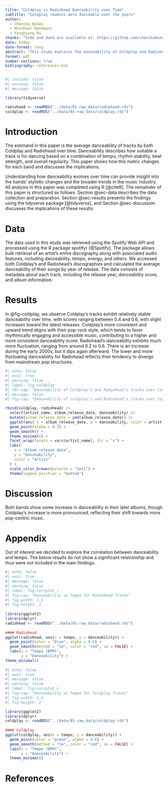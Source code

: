 ```yaml
---
title: "Coldplay vs Radiohead Danceability over Time"
subtitle: "Coldplay reamins more danceable over the years"
author: 
  - Chenika Bukes
  - Khushaal Nandwani
  - Yongkyung Ko
thanks: "Code and data are available at: https://github.com/chenikabukes/RadioheadColdplay"
date: today
date-format: long
abstract: "This study explores the danceability of Coldplay and Radiohead over time by using data extracted from Spotify’s API. The results show that Coldplay has consistently maintained a higher level of danceability compared to Radiohead. These findings are relevant in understanding the musical evolution of both bands and their appeal to different types of listeners."
format: pdf
number-sections: true
bibliography: references.bib
---
```


```r
#| include: false
#| warning: false
#| message: false

library(tidyverse)

radiohead <- readRDS("../data/01-raw_data/radiohead.rds")
coldplay <- readRDS("../data/01-raw_data/coldplay.rds")
```


# Introduction
The estimand in this paper is the average danceability of tracks by both Coldplay and Radiohead over time. Danceability describes how suitable a track is for dancing based on a combination of tempo, rhythm stability, beat strength, and overall regularity. This paper shows how this metric changes for each band and discusses the implications.

Understanding how danceability evolves over time can provide insight into the bands' stylistic changes and the broader trends in the music industry. All analysis in this paper was completed using R [@citeR]. The remainder of this paper is structured as follows. Section @sec-data describes the data collection and preparation. Section @sec-results presents the findings using the tidyverse package [@tidyverse], and Section @sec-discussion discusses the implications of these results.

# Data {#sec-data}

The data used in this study was retrieved using the Spotify Web API and processed using the R package spotifyr [@Spotify]. The package allows bulk retrieval of an artist’s entire discography along with associated audio features, including danceability, tempo, energy, and others. We accessed both Coldplay's and Radiohead’s discographies and calculated the average danceability of their songs by year of release. The data consists of metadata about each track, including the release year, danceability score, and album information. 


# Results {#sec-results}

In @fig-coldplay, we observe Coldplay's tracks exhibit relatively stable danceability over time, with scores ranging between 0.4 and 0.6, with slight increases toward the latest releases. Coldplay’s more consistent and upward trend aligns with their pop-rock style, which tends to favor rhythmically engaging and accessible music, contributing to a higher and more consistent danceability score. Radiohead’s danceability exhibits much more fluctuation, ranging from around 0.2 to 0.6. There is an increase during the early 2000s, but it dips again afterward. The lower and more fluctuating danceability for Radiohead reflects their tendency to diverge from mainstream pop structures.

```r
#| echo: false
#| eval: true
#| warning: false
#| label: fig-coldplay
#| tbl-cap: "Danceability of Coldplay's and Radiohead's tracks over time"
#| message: false
#| fig-cap: "Danceability of Coldplay's and Radiohead's tracks over time"

rbind(coldplay, radiohead) |>
  select(artist_name, album_release_date, danceability) |>
  mutate(album_release_date = ymd(album_release_date)) |>
  ggplot(aes( x = album_release_date, y = danceability, color = artist_name)) +
  geom_point(alpha = 0.3) +
  geom_smooth() +
  theme_minimal() +
  facet_wrap(facets = vars(artist_name), dir = "v") +
  labs(
    x = "Album release date",
    y = "Danceability",
    color = "Artist"
  ) +
  scale_color_brewer(palette = "Set1") +
  theme(legend.position = "bottom")
```


# Discussion {#sec-discussion}
Both bands show some increase in danceability in their later albums, though Coldplay's increase is more pronounced, reflecting their shift towards more pop-centric music.


\newpage

# Appendix
Out of interest we decided to explore the correlation between danceability and tempo. The below results do not show a significant relationship and thus were not included in the main findings. 
```R
#| echo: false
#| eval: true
#| message: false
#| warning: false
#| label: fig-corrplot_r
#| fig-cap: "Danceability vs Tempo for Radiohead Tracks"
#| fig-width: 2.5
#| fig-height: 2
 
library(ggplot2)
library(dplyr)
radiohead <- readRDS("../data/01-raw_data/radiohead.rds")
 
#### Radiohead
ggplot(radiohead, aes(x = tempo, y = danceability)) +
  geom_point(color = "blue", alpha = 0.6) +
  geom_smooth(method = "lm", color = "red", se = FALSE) +
  labs(x = "Tempo (BPM)",
       y = "Danceability") +
theme_minimal()
 
#| echo: false
#| eval: true
#| message: false
#| warning: false
#| label: fig-corrplot_c
#| fig-cap: "Danceability vs Tempo for Coldplay Tracks"
#| fig-width: 2.5
#| fig-height: 2

library(ggplot2)
library(dplyr)
coldplay <- readRDS("../data/01-raw_data/coldplay.rds")
 
#### Coldplay
ggplot(coldplay, aes(x = tempo, y = danceability)) +
  geom_point(color = "green", alpha = 0.6) +
  geom_smooth(method = "lm", color = "red", se = FALSE) +
  labs(x = "Tempo (BPM)",
       y = "Danceability") +
  theme_minimal()
```
\newpage 
\newpage
# References

